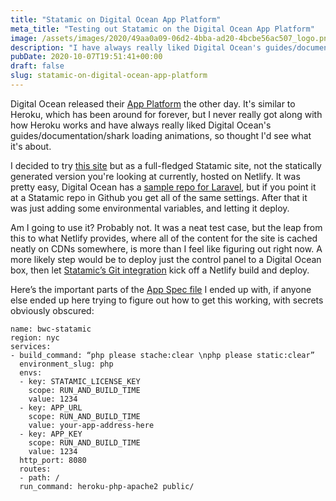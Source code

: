 ```yaml
---
title: "Statamic on Digital Ocean App Platform"
meta_title: "Testing out Statamic on the Digital Ocean App Platform"
image: /assets/images/2020/49aa0a09-06d2-4bba-ad20-4bcbe56ac507_logo.png
description: "I have always really liked Digital Ocean's guides/documentation/shark loading animations, so thought I'd see what their new App Platform was about."
pubDate: 2020-10-07T19:51:41+00:00
draft: false
slug: statamic-on-digital-ocean-app-platform
---
```


Digital Ocean released their [App Platform](https://www.digitalocean.com/products/app-platform/) the other day. It's similar to Heroku, which has been around for forever, but I never really got along with how Heroku works and have always really liked Digital Ocean's guides/documentation/shark loading animations, so thought I'd see what it's about.

I decided to try [this site](/blog-posts/2020/09/builtwith-coffee-3-0/) but as a full-fledged Statamic site, not the statically generated version you're looking at currently, hosted on Netlify. It was pretty easy, Digital Ocean has a [sample repo for Laravel](https://github.com/digitalocean/sample-laravel), but if you point it at a Statamic repo in Github you get all of the same settings. After that it was just adding some environmental variables, and letting it deploy.

Am I going to use it? Probably not. It was a neat test case, but the leap from this to what Netlify provides, where all of the content for the site is cached neatly on CDNs somewhere, is more than I feel like figuring out right now. A more likely step would be to deploy just the control panel to a Digital Ocean box, then let [Statamic’s Git integration](https://statamic.dev/git-integration) kick off a Netlify build and deploy.

Here’s the important parts of the [App Spec file](https://www.digitalocean.com/docs/app-platform/references/app-specification-reference/) I ended up with, if anyone else ended up here trying to figure out how to get this working, with secrets obviously obscured:

```
name: bwc-statamic
region: nyc
services:
- build_command: “php please stache:clear \nphp please static:clear”
  environment_slug: php
  envs:
  - key: STATAMIC_LICENSE_KEY
    scope: RUN_AND_BUILD_TIME
    value: 1234
  - key: APP_URL
    scope: RUN_AND_BUILD_TIME
    value: your-app-address-here
  - key: APP_KEY
    scope: RUN_AND_BUILD_TIME
    value: 1234
  http_port: 8080
  routes:
  - path: /
  run_command: heroku-php-apache2 public/
```
